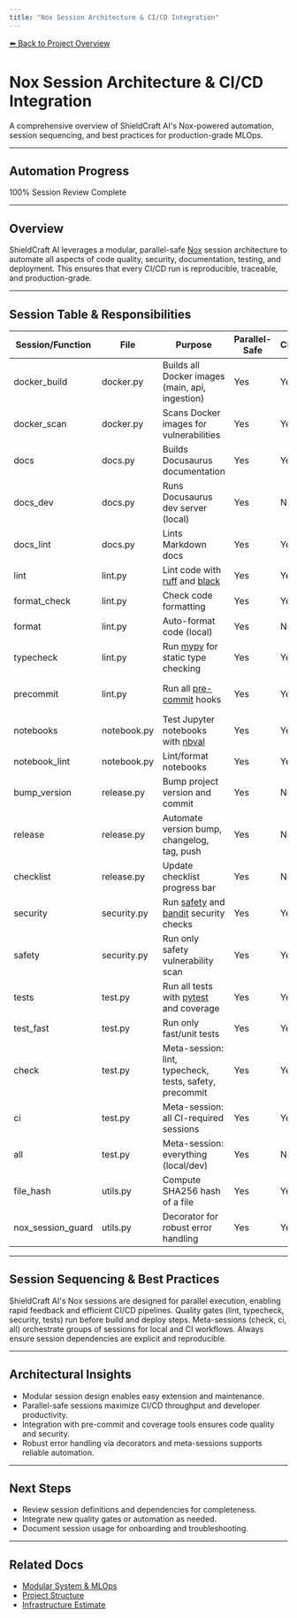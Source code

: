```yaml
---
title: "Nox Session Architecture & CI/CD Integration"
---
```


[⬅️ Back to Project Overview](/)

# Nox Session Architecture & CI/CD Integration

A comprehensive overview of ShieldCraft AI's Nox-powered automation, session sequencing, and best practices for production-grade MLOps.

---

## Automation Progress
100% Session Review Complete

---

## Overview
ShieldCraft AI leverages a modular, parallel-safe [Nox](https://nox.thea.codes/) session architecture to automate all aspects of code quality, security, documentation, testing, and deployment. This ensures that every CI/CD run is reproducible, traceable, and production-grade.

---

## Session Table & Responsibilities
| Session/Function | File | Purpose | Parallel-Safe | CI/CD | Notes |
|---|---|---|---|---|---|
| docker_build | docker.py | Builds all Docker images (main, api, ingestion) | Yes | Yes | Run after all quality gates |
| docker_scan | docker.py | Scans Docker images for vulnerabilities | Yes | Yes | Run after docker_build |
| docs | docs.py | Builds Docusaurus documentation | Yes | Yes | Parallel with other checks |
| docs_dev | docs.py | Runs Docusaurus dev server (local) | Yes | No | Local only |
| docs_lint | docs.py | Lints Markdown docs | Yes | Yes | Quality gate |
| lint | lint.py | Lint code with [ruff](https://docs.astral.sh/ruff/) and [black](https://black.readthedocs.io/en/stable/) | Yes | Yes | Quality gate |
| format_check | lint.py | Check code formatting | Yes | Yes | Parallel with lint |
| format | lint.py | Auto-format code (local) | Yes | No | Local only |
| typecheck | lint.py | Run [mypy](https://mypy.readthedocs.io/en/stable/) for static type checking | Yes | Yes | Quality gate |
| precommit | lint.py | Run all [pre-commit](https://pre-commit.com/) hooks | Yes | Yes | Ensures local/CI parity |
| notebooks | notebook.py | Test Jupyter notebooks with [nbval](https://nbval.readthedocs.io/en/latest/) | Yes | Yes | Quality gate |
| notebook_lint | notebook.py | Lint/format notebooks | Yes | Yes | Parallel with other gates |
| bump_version | release.py | Bump project version and commit | Yes | No | Manual release only |
| release | release.py | Automate version bump, changelog, tag, push | Yes | No | Manual release only |
| checklist | release.py | Update checklist progress bar | Yes | No | Project management |
| security | security.py | Run [safety](https://pyup.io/safety/) and [bandit](https://bandit.readthedocs.io/en/latest/) security checks | Yes | Yes | Quality gate |
| safety | security.py | Run only safety vulnerability scan | Yes | Yes | Parallel with other gates |
| tests | test.py | Run all tests with [pytest](https://docs.pytest.org/en/stable/) and coverage | Yes | Yes | Quality gate |
| test_fast | test.py | Run only fast/unit tests | Yes | Yes | Quick feedback |
| check | test.py | Meta-session: lint, typecheck, tests, safety, precommit | Yes | Yes | Meta-session |
| ci | test.py | Meta-session: all CI-required sessions | Yes | Yes | Meta-session |
| all | test.py | Meta-session: everything (local/dev) | Yes | No | Meta-session |
| file_hash | utils.py | Compute SHA256 hash of a file | Yes | Yes | Dependency change detection |
| nox_session_guard | utils.py | Decorator for robust error handling | Yes | Yes | All sessions |

---

## Session Sequencing & Best Practices
ShieldCraft AI's Nox sessions are designed for parallel execution, enabling rapid feedback and efficient CI/CD pipelines. Quality gates (lint, typecheck, security, tests) run before build and deploy steps. Meta-sessions (check, ci, all) orchestrate groups of sessions for local and CI workflows. Always ensure session dependencies are explicit and reproducible.

---

## Architectural Insights
- Modular session design enables easy extension and maintenance.
- Parallel-safe sessions maximize CI/CD throughput and developer productivity.
- Integration with pre-commit and coverage tools ensures code quality and security.
- Robust error handling via decorators and meta-sessions supports reliable automation.

---

## Next Steps
- Review session definitions and dependencies for completeness.
- Integrate new quality gates or automation as needed.
- Document session usage for onboarding and troubleshooting.

---

## Related Docs
- [Modular System & MLOps](/modular_mlops_governance)
- [Project Structure](/project_structure)
- [Infrastructure Estimate](/infra_estimate)
